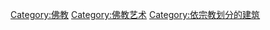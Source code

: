 {{Commons category|Buddhist architecture}}

[[Category:佛教|Category:佛教]]
[[Category:佛教艺术|Category:佛教艺术]]
[[Category:依宗教划分的建筑|Category:依宗教划分的建筑]]